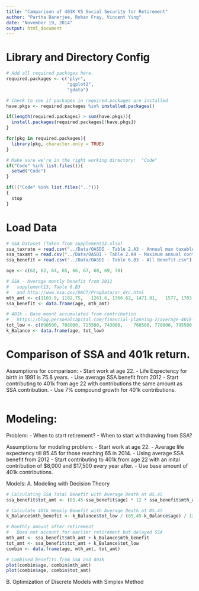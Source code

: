 ```yaml
---
title: "Camparison of 401K VS Social Security for Retirement"
author: "Partha Banerjee, Rohan Fray, Vincent Ying"
date: "November 19, 2014"
output: html_document
---
```



  
# Library and Directory Config
```r
# Add all required packages here. 
required.packages <- c("plyr", 
                       "ggplot2",
                       "gdata")

# Check to see if packages in required.packages are installed
have.pkgs <- required.packages %in% installed.packages()

if(length(required.packages) > sum(have.pkgs)){
  install.packages(required.packages[!have.pkgs])
}

for(pkg in required.packages){
  library(pkg, character.only = TRUE)
}

# Make sure we're in the right working directory:  "Code"
if("Code" %in% list.files()){
  setwd("Code")
}

if(!("Code" %in% list.files("..")))
{
  stop
}
```

# Load Data

```r
# SSA Dataset (Taken from supplement13.xlsx)
ssa_taxrate = read.csv("../Data/OASDI - Table 2.A3 - Annual max taxable earnings and contribution rates.csv")
ssa_taxamt = read.csv("../Data/OASDI - Table 2.A4 - Maximum annual contribution.csv")
ssa_benefit = read.csv("../Data/OASDI - Table 6.B3 - All Benefit.csv")

age <- c(62, 63, 64, 65, 66, 67, 68, 69, 70)

# SSA - Average montly benefit from 2012
#   supplement13, Table 6.B3 
#   and http://www.ssa.gov/OACT/ProgData/ar_drc.html
mth_amt <- c(1103.9, 1182.75,	1261.6,	1366.62, 1471.81,	1577, 1703.16, 1829.32, 1955.48)
ssa_benefit <- data.frame(age, mth_amt)

# 401k - Base mount accumulated from contribution
#   https://blog.personalcapital.com/financial-planning-2/average-401k-balance-age/
tot_low <- c(690500, 708000, 725500, 743000,	760500, 778000, 795500, 813000, 830500)
k_Balance <- data.frame(age, tot_low)
```


# Comparison of SSA and 401k return.

Assumptions for comparison:
- Start work at age 22.
- Life Expectency for birth in 1991 is 75.8 years.
- Use average SSA benefit from 2012
- Start contributing to 401k from age 22 with contributions the same amount as SSA contribution.
- Use 7% compound growth for 401k contributions.


```r


```


# Modeling:
Problem:
- When to start retirement?
- When to start withdrawing from SSA?


Assumptions for modeling problem:
- Start work at age 22.
- Average life expectency till 85.45 for those reaching 65 in 2014.
- Using average SSA benefit from 2012
- Start contributing to 401k from age 22 with an inital contribution of $8,000 and $17,500 every year after.
- Use base amount of 401k contributions.


Models:
A. Modeling with Decision Theory
```r
# Calculating SSA Total Benefit with Average Death at 85.45
ssa_benefit$tot_amt <- (85.45-ssa_benefit$age) * 12 * ssa_benefit$mth_amt

# Calculate 401k Weekly Benefit with Average Death at 85.45
k_Balance$mth_benefit <- k_Balance$tot_low / (85.45-k_Balance$age) / 12

# Monthly amount after retirement
#   Does not account for earlier retirement but delayed SSA
mth_amt <- ssa_benefit$mth_amt + k_Balance$mth_benefit
tot_amt <- ssa_benefit$tot_amt + k_Balance$tot_low
combin <- data.frame(age, mth_amt, tot_amt)

# Combined benefits from SSA and 401k
plot(combin$age, combin$mth_amt)
plot(combin$age, combin$tot_amt)
```

B. Optimization of Discrete Models with Simplex Method
```r


```